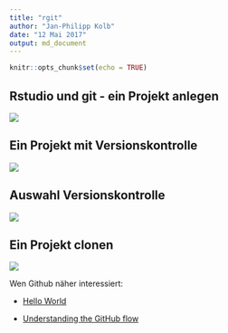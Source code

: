 ```yaml
---
title: "rgit"
author: "Jan-Philipp Kolb"
date: "12 Mai 2017"
output: md_document
---
```


```r
knitr::opts_chunk$set(echo = TRUE)
```

## Rstudio und git - ein Projekt anlegen

![](https://github.com/Japhilko/RInterfaces/raw/master/slides/figure/NeuesProjekt.png)


## Ein Projekt mit Versionskontrolle

![](https://raw.githubusercontent.com/Japhilko/RInterfaces/master/slides/figure/VersionControl.PNG)


## Auswahl Versionskontrolle

![](https://raw.githubusercontent.com/Japhilko/RInterfaces/master/slides/figure/gitSVN.PNG)


## Ein Projekt clonen

![](https://raw.githubusercontent.com/Japhilko/RInterfaces/master/slides/figure/CloneProject.PNG)


Wen Github näher interessiert:

- [Hello World](https://guides.github.com/activities/hello-world/)

- [Understanding the GitHub flow](https://guides.github.com/introduction/flow/)

